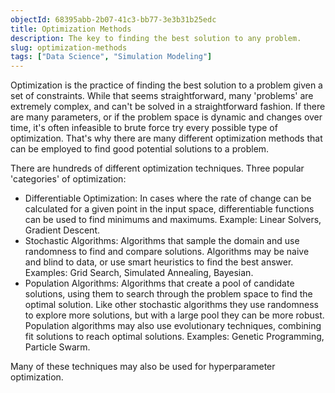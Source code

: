 ```yaml
---
objectId: 68395abb-2b07-41c3-bb77-3e3b31b25edc
title: Optimization Methods
description: The key to finding the best solution to any problem.
slug: optimization-methods
tags: ["Data Science", "Simulation Modeling"]
---
```


Optimization is the practice of finding the best solution to a problem given a set of constraints. While that seems straightforward, many 'problems' are extremely complex, and can't be solved in a straightforward fashion. If there are many parameters, or if the problem space is dynamic and changes over time, it's often infeasible to brute force try every possible type of optimization. That's why there are many different optimization methods that can be employed to find good potential solutions to a problem.

There are hundreds of different optimization techniques. Three popular 'categories' of optimization:

- Differentiable Optimization: In cases where the rate of change can be calculated for a given point in the input space, differentiable functions can be used to find minimums and maximums. Example: Linear Solvers, Gradient Descent.
- Stochastic Algorithms: Algorithms that sample the domain and use randomness to find and compare solutions. Algorithms may be naive and blind to data, or use smart heuristics to find the best answer. Examples: Grid Search, Simulated Annealing, Bayesian.
- Population Algorithms: Algorithms that create a pool of candidate solutions, using them to search through the problem space to find the optimal solution. Like other stochastic algorithms they use randomness to explore more solutions, but with a large pool they can be more robust. Population algorithms may also use evolutionary techniques, combining fit solutions to reach optimal solutions. Examples: Genetic Programming, Particle Swarm.

Many of these techniques may also be used for hyperparameter optimization.
